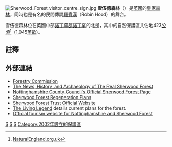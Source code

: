 {{noteTA
|G1=UK Places
|1=zh-cn:雪伍德森林; zh-tw:雪伍德森林; zh-hk:雪活林;
}}
[[File:Sherwood_Forest_visitor_centre_sign.jpg|thumb]]
'''雪伍德森林'''（{{lang-en|Sherwood Forest}}）是[[英國|英國]]的[[皇家森林|皇家森林]]，同時也是有名的民間傳說[[羅賓漢|羅賓漢]]（Robin Hood）的舞台。

雪伍德森林位在英國中部[[諾丁罕郡|諾丁罕郡]][[諾丁罕|諾丁罕]]的北邊，其中的自然保護區共佔地423[[公頃|公頃]]<ref>[http://www.naturalengland.org.uk/ourwork/conservation/designatedareas/nnr/1009468.aspx NaturalEngland.org.uk]</ref>（1,045[[英畝|英畝]]）。

== 註釋 ==
{{Reflist}}

== 外部連結 ==
*[http://www.forestry.gov.uk/ Forestry Commission]
*[https://web.archive.org/web/20131112211016/http://www.sherwoodforest.info/ The News, History, and Archaeology of The Real Sherwood Forest]
*[http://www.nottinghamshire.gov.uk/home/leisure/countryparks/sherwoodforestcp.htm Nottinghamshire County Council's Official Sherwood Forest Page]
*[http://www.robinhood.co.uk/ Sherwood Forest Regeneration Plans] 
*[http://www.sherwoodforest.org.uk/ Sherwood Forest Trust Official Website]
*[https://web.archive.org/web/20070928061133/http://www.thelivinglegend.co.uk/ The Living Legend] details current plans for the forest.
*[https://web.archive.org/web/20100422121530/http://www.visitnotts.com/ Official tourism website for Nottinghamshire and Sherwood Forest]
{{coord|53|12|16.09|N|1|4|21.94|W|region:GB_type:landmark|display=title}}

[[Category:英格蘭地理|S]]
[[Category:羅賓漢|S]]
[[Category:諾丁罕郡|S]]
[[Category:2002年設立的保護區|Category:2002年設立的保護區]]